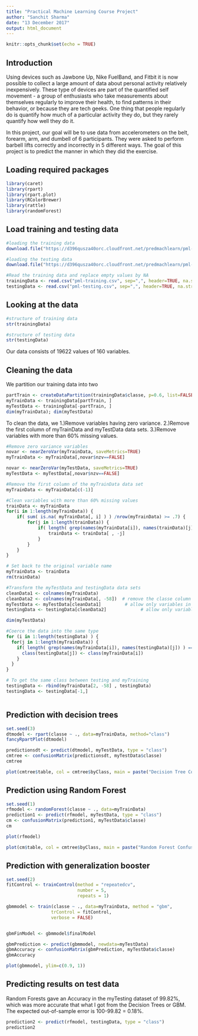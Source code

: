 ```yaml
---
title: "Practical Machine Learning Course Project"
author: "Sanchit Sharma"
date: "13 December 2017"
output: html_document
---
```


```r
knitr::opts_chunk$set(echo = TRUE)
```

## Introduction

Using devices such as Jawbone Up, Nike FuelBand, and Fitbit it is now possible to collect a large amount of data about personal activity relatively inexpensively. These type of devices are part of the quantified self movement - a group of enthusiasts who take measurements about themselves regularly to improve their health, to find patterns in their behavior, or because they are tech geeks. One thing that people regularly do is quantify how much of a particular activity they do, but they rarely quantify how well they do it. 

In this project, our goal will be to use data from accelerometers on the belt, forearm, arm, and dumbell of 6 participants. They were asked to perform barbell lifts correctly and incorrectly in 5 different ways. The goal of this project is to predict the manner in which they did the exercise.

## Loading required packages

``` r
library(caret)
library(rpart)
library(rpart.plot)
library(RColorBrewer)
library(rattle)
library(randomForest)
```


## Load training and testing data

```r
#loading the training data
download.file("https://d396qusza40orc.cloudfront.net/predmachlearn/pml-training.csv", destfile = "pml-training.csv")

#loading the testing data
download.file("https://d396qusza40orc.cloudfront.net/predmachlearn/pml-testing.csv", destfile = "pml-testing.csv")

#Read the training data and replace empty values by NA
trainingData <- read.csv("pml-training.csv", sep=",", header=TRUE, na.strings = c("NA","",'#DIV/0!'))
testingData <- read.csv("pml-testing.csv", sep=",", header=TRUE, na.strings = c("NA","",'#DIV/0!'))
```

## Looking at the data

```r
#structure of training data
str(trainingData)

#structure of testing data
str(testingData)
```

Our data consists of 19622 values of 160 variables.



## Cleaning the data

We partition our training data into two

```r
partTrain <- createDataPartition(trainingData$classe, p=0.6, list=FALSE)
myTrainData <- trainingData[partTrain, ]
myTestData <- trainingData[-partTrain, ]
dim(myTrainData); dim(myTestData)
```

To clean the data, we 
1.)Remove variables having zero variance.  2.)Remove the first column of myTrainData and myTestData data sets.  3.)Remove variables with more than 60% missing values.

```r
#Remove zero variance variables
novar <- nearZeroVar(myTrainData, saveMetrics=TRUE)
myTrainData <- myTrainData[,novar$nzv==FALSE]

novar <- nearZeroVar(myTestData, saveMetrics=TRUE)
myTestData <- myTestData[,novar$nzv==FALSE]

#Remove the first column of the myTrainData data set
myTrainData <- myTrainData[c(-1)]

#Clean variables with more than 60% missing values
trainData <- myTrainData
for(i in 1:length(myTrainData)) {
    if( sum( is.na( myTrainData[, i] ) ) /nrow(myTrainData) >= .7) {
        for(j in 1:length(trainData)) {
            if( length( grep(names(myTrainData[i]), names(trainData)[j]) ) == 1)  {
                trainData <- trainData[ , -j]
            }   
        } 
    }
}

# Set back to the original variable name
myTrainData <- trainData
rm(trainData)

#Transform the myTestData and testingData data sets
cleanData1 <- colnames(myTrainData)
cleanData2 <- colnames(myTrainData[, -58])  # remove the classe column
myTestData <- myTestData[cleanData1]         # allow only variables in myTestData that are also in myTrainData
testingData <- testingData[cleanData2]             # allow only variables in testingData that are also in myTrainData

dim(myTestData)

#Coerce the data into the same type
for (i in 1:length(testingData) ) {
  for(j in 1:length(myTrainData)) {
    if( length( grep(names(myTrainData[i]), names(testingData)[j]) ) == 1)  {
      class(testingData[j]) <- class(myTrainData[i])
    }      
  }      
}

# To get the same class between testing and myTraining
testingData <- rbind(myTrainData[2, -58] , testingData)
testingData <- testingData[-1,]



```

## Prediction with decision trees

```r
set.seed(3)
dtmodel <- rpart(classe ~ ., data=myTrainData, method="class")
fancyRpartPlot(dtmodel)

```

```r
predictionsdt <- predict(dtmodel, myTestData, type = "class")
cmtree <- confusionMatrix(predictionsdt, myTestData$classe)
cmtree
```


```r
plot(cmtree$table, col = cmtree$byClass, main = paste("Decision Tree Confusion Matrix: Accuracy =", round(cmtree$overall['Accuracy'], 4)))

```


## Prediction using Random Forest

```r

set.seed(1)
rfmodel <- randomForest(classe ~ ., data=myTrainData)
prediction1 <- predict(rfmodel, myTestData, type = "class")
cm <- confusionMatrix(prediction1, myTestData$classe)
cm

```

```r
plot(rfmodel)
```

```r
plot(cm$table, col = cmtree$byClass, main = paste("Random Forest Confusion Matrix: Accuracy =", round(cm$overall['Accuracy'], 4)))
```


## Prediction with generalization booster

```r
set.seed(2)
fitControl <- trainControl(method = "repeatedcv",
                           number = 5,
                           repeats = 1)

gbmmodel <- train(classe ~ ., data=myTrainData, method = "gbm",
                 trControl = fitControl,
                 verbose = FALSE)


gbmFinModel <- gbmmodel$finalModel

gbmPrediction <- predict(gbmmodel, newdata=myTestData)
gbmAccuracy <- confusionMatrix(gbmPrediction, myTestData$classe)
gbmAccuracy

```

```r
plot(gbmmodel, ylim=c(0.9, 1))
```

## Predicting results on test data

Random Forests gave an Accuracy in the myTesting dataset of 99.82%, which was more accurate that what I got from the Decision Trees or GBM. The expected out-of-sample error is 100-99.82 = 0.18%.

```r
prediction2 <- predict(rfmodel, testingData, type = "class")
prediction2

```
